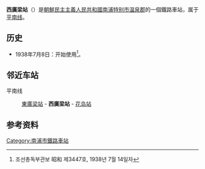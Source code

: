 {{unreferenced|time=2015-01-17T16:43:30+00:00}}
{{朝鮮半島車站資訊
|公司色 = blue
|文字色 = 
|站名 = 西廣梁站
|圖片 = 
|pxl = 
|圖片說明 =
|前一站 = [[東廣梁站|東廣梁]]
|前一站距離 = 2.2
|後一站距離 = 2.7
|後一站 = [[花岛站|花岛]]
|所屬路線 = [[平南线|平南线]]
|距離 = 75.3
|起點站 = [[平壤站|平壤]]
|諺文 = 서광량역
|朝鮮漢字 = 西廣梁驛
|文觀部式 = Seogwangryang-yeok
|馬-賴式 = Sŏgwangryang-yŏk
|副站名 = 
|車站編號 = 
|停站路線數 = 
|所屬公司 = [[朝鮮民主主義人民共和國鐵道省|朝鮮民主主義人民共和國鐵道省]]
|所在地 =[[南浦特别市|南浦特别市]][[温泉郡|温泉郡]]
|車站構造 = 地面车站
|月台配置 = 
|啟用年月日 =1938年7月8日
|廢站年月日 = 
|上下車人次 = 
|統計年度 = 
|轉車 = 
|備註 = 
|全寬備註 = 
}}

'''西廣梁站'''（{{kor|諺=서광량역|漢=西廣梁驛|羅=Sŏgwangryang yŏk|f=y}}）是[[朝鮮民主主義人民共和國|朝鮮民主主義人民共和國]][[南浦特别市|南浦特别市]][[温泉郡|温泉郡]]的一個鐵路車站，属于[[平南线|平南线]]。

== 历史 ==
*1938年7月8日：开始使用<ref>조선총독부관보 昭和 제3447호, 1938년 7월 14일자</ref>。

==邻近车站==
平南线
:[[東廣梁站|東廣梁站]] - '''西廣梁站''' - [[花岛站|花岛站]]

==参考资料==
{{reflist}}

{{朝鲜铁路小作品}}

{{平南线}}

[[Category:南浦市鐵路車站|Category:南浦市鐵路車站]]